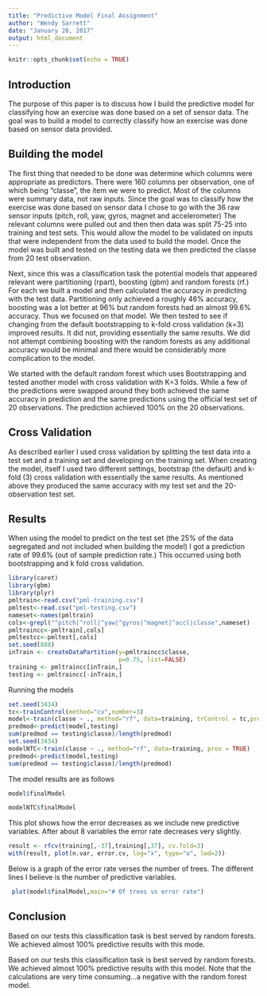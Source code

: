 ```yaml
---
title: "Predictive Model Final Assignment"
author: "Wendy Sarrett"
date: "January 28, 2017"
output: html_document
---
```


```r
knitr::opts_chunk$set(echo = TRUE)
```

## Introduction

The purpose of this paper is to discuss how I build the predictive model for classifying how an exercise was done based on a set of sensor data.  The goal was to build a model to correctly classify how an exercise was done based on sensor data provided.

## Building the model

The first thing that needed to be done was determine which columns were appropriate as predictors.  There were 160 columns per observation, one of which being "classe", the item we were to predict.    Most of the columns were summary data, not raw inputs.    Since the goal was to classify how the exercise was done based on sensor data I chose to go with the 36 raw sensor inputs (pitch, roll,  yaw, gyros, magnet and accelerometer)   The relevant columns were pulled out and then then data was split 75-25 into training and test sets.   This would allow the model to be validated on inputs that were independent from the data used to build the model.  Once the model was built and tested on the testing data we then predicted the classe from 20 test observation.

Next, since this was a classification task the potential models that appeared relevant were partitioning (rpart), boosting (gbm) and random forests (rf.)  For each we built a model and then calculated the accuracy in predicting with the test data.  Partitioning only achieved a roughly 46% accuracy, boosting was a lot better at 96% but random forests had an almost 99.6% accuracy.   Thus we focused on that model.  We then tested to see if changing from the default bootstrapping to  k-fold cross validation (k=3) improved results.   It did not, providing essentially the same results.   We did not attempt combining boosting with the random forests as any additional accuracy would be minimal and there would be considerably more complication to the model.

We started with the default random forest which uses Bootstrapping and tested another model with cross validation with K=3 folds.  While a few of the predictions were swapped around they both achieved the same accuracy in prediction and the same predictions using the official test set of 20 observations.   The prediction achieved 100% on the 20 observations.

## Cross Validation
As described earlier I used cross validation by splitting the test data into a test set and a training set and developing on the training set.   When creating the model, itself I used two different settings, bootstrap (the default) and k-fold (3) cross validation with essentially the same results.  As mentioned above they produced the same accuracy with my test set and the 20-observation test set.

## Results
When using the model to predict on the test set (the 25% of the data segregated and not included when building the model) I got a prediction rate of 99.6% (out of sample prediction rate.)  This occurred using both bootstrapping and k fold cross validation.
 
```r
library(caret)
library(gbm)
library(plyr)
pmltrain<-read.csv("pml-training.csv")
pmltest<-read.csv("pml-testing.csv")
nameset<-names(pmltrain)
cols<-grepl("^pitch|^roll|^yaw|^gyros|^magnet|^accl|classe",nameset)
pmltraincc<-pmltrain[,cols]
pmltestcc<-pmltest[,cols]
set.seed(888)
inTrain <- createDataPartition(y=pmltraincc$classe,
                               p=0.75, list=FALSE)
training <- pmltraincc[inTrain,]
testing <- pmltraincc[-inTrain,]
```

Running the models
```r
set.seed(3434)
tc<-trainControl(method="cv",number=3)
model<-train(classe ~ ., method="rf", data=training, trControl = tc,prox = TRUE)
predmod<-predict(model,testing)
sum(predmod == testing$classe)/length(predmod)
set.seed(3434)
modelNTC<-train(classe ~ ., method="rf", data=training, prox = TRUE)
predmod<-predict(model,testing)
sum(predmod == testing$classe)/length(predmod)
```

The model results are as follows

```r
model$finalModel

modelNTC$finalModel

```

This plot shows how the error decreases  as we include new predictive variables. After about 8 variables the error rate decreases very slightly.

```r
result <- rfcv(training[,-37],training[,37], cv.fold=3)
with(result, plot(n.var, error.cv, log="x", type="o", lwd=2))
```

Below is a graph of the error rate verses the number of trees.  The different lines I believe is the number of predictive variables.

```r
 plot(model$finalModel,main="# Of trees vs error rate")
```
## Conclusion
Based on our tests this classification task is best served by random forests.  We achieved almost 100% predictive results with this mode.




Based on our tests this classification task is best served by random forests.  We achieved almost 100% predictive results with this model. Note that the calculations are very time consuming...a negative with the random forest model.

